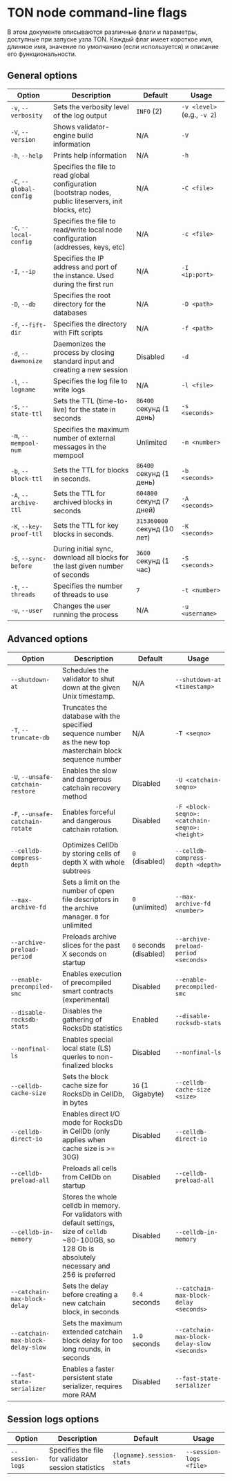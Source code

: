 
# TON node command-line flags

В этом документе описываются различные флаги и параметры, доступные при запуске узла TON. Каждый флаг имеет короткое имя, длинное имя, значение по умолчанию (если используется) и описание его функциональности.

## General options

| Option                  | Description                                                                                             | Default                                                 | Usage                       |
| ----------------------- | ------------------------------------------------------------------------------------------------------- | ------------------------------------------------------- | --------------------------- |
| `-v`, `--verbosity`     | Sets the verbosity level of the log output                                                              | `INFO` (2)                                              | `-v <level>` (e.g., `-v 2`) |
| `-V`, `--version`       | Shows validator-engine build information                                                                | N/A                                                     | `-V`                        |
| `-h`, `--help`          | Prints help information                                                                                 | N/A                                                     | `-h`                        |
| `-C`, `--global-config` | Specifies the file to read global configuration (bootstrap nodes, public liteservers, init blocks, etc) | N/A                                                     | `-C <file>`                 |
| `-c`, `--local-config`  | Specifies the file to read/write local node configuration (addresses, keys, etc)                        | N/A                                                     | `-c <file>`                 |
| `-I`, `--ip`            | Specifies the IP address and port of the instance. Used during the first run                            | N/A                                                     | `-I <ip:port>`              |
| `-D`, `--db`            | Specifies the root directory for the databases                                                          | N/A                                                     | `-D <path>`                 |
| `-f`, `--fift-dir`      | Specifies the directory with Fift scripts                                                               | N/A                                                     | `-f <path>`                 |
| `-d`, `--daemonize`     | Daemonizes the process by closing standard input and creating a new session                             | Disabled                                                | `-d`                        |
| `-l`, `--logname`       | Specifies the log file to write logs                                                                    | N/A                                                     | `-l <file>`                 |
| `-s`, `--state-ttl`     | Sets the TTL (time-to-live) for the state in seconds                                                    | `86400` секунд (1 день)                                 | `-s <seconds>`              |
| `-m`, `--mempool-num`   | Specifies the maximum number of external messages in the mempool                                        | Unlimited                                               | `-m <number>`               |
| `-b`, `--block-ttl`     | Sets the TTL for blocks in seconds.                                                                     | `86400` секунд (1 день)                                 | `-b <seconds>`              |
| `-A`, `--archive-ttl`   | Sets the TTL for archived blocks in seconds                                                             | `604800` секунд (7 дней)                                | `-A <seconds>`              |
| `-K`, `--key-proof-ttl` | Sets the TTL for key blocks in seconds.                                                                 | `315360000` секунд (10 лет)                             | `-K <seconds>`              |
| `-S`, `--sync-before`   | During initial sync, download all blocks for the last given number of seconds                           | `3600` секунд (1 час)                                   | `-S <seconds>`              |
| `-t`, `--threads`       | Specifies the number of threads to use                                                                  | `7`                                                     | `-t <number>`               |
| `-u`, `--user`          | Changes the user running the process                                                                    | N/A                                                     | `-u <username>`             |

## Advanced options

| Option                            | Description                                                                                                                                                 | Default                | Usage                                        |
| --------------------------------- | ----------------------------------------------------------------------------------------------------------------------------------------------------------- | ---------------------- | -------------------------------------------- |
| `--shutdown-at`                   | Schedules the validator to shut down at the given Unix timestamp.                                                                                           | N/A                    | `--shutdown-at <timestamp>`                  |
| `-T`, `--truncate-db`             | Truncates the database with the specified sequence number as the new top masterchain block sequence number                                                  | N/A                    | `-T <seqno>`                                 |
| `-U`, `--unsafe-catchain-restore` | Enables the slow and dangerous catchain recovery method                                                                                                     | Disabled               | `-U <catchain-seqno>`                        |
| `-F`, `--unsafe-catchain-rotate`  | Enables forceful and dangerous catchain rotation.                                                                                                           | Disabled               | `-F <block-seqno>:<catchain-seqno>:<height>` |
| `--celldb-compress-depth`         | Optimizes CellDb by storing cells of depth X with whole subtrees                                                                                            | `0` (disabled)         | `--celldb-compress-depth <depth>`            |
| `--max-archive-fd`                | Sets a limit on the number of open file descriptors in the archive manager. `0` for unlimited                                                               | `0` (unlimited)        | `--max-archive-fd <number>`                  |
| `--archive-preload-period`        | Preloads archive slices for the past X seconds on startup                                                                                                   | `0` seconds (disabled) | `--archive-preload-period <seconds>`         |
| `--enable-precompiled-smc`        | Enables execution of precompiled smart contracts (experimental)                                                                                             | Disabled               | `--enable-precompiled-smc`                   |
| `--disable-rocksdb-stats`         | Disables the gathering of RocksDb statistics                                                                                                                | Enabled                | `--disable-rocksdb-stats`                    |
| `--nonfinal-ls`                   | Enables special local state (LS) queries to non-finalized blocks                                                                                            | Disabled               | `--nonfinal-ls`                              |
| `--celldb-cache-size`             | Sets the block cache size for RocksDb in CellDb, in bytes                                                                                                   | `1G` (1 Gigabyte)      | `--celldb-cache-size <size>`                 |
| `--celldb-direct-io`              | Enables direct I/O mode for RocksDb in CellDb (only applies when cache size is >= 30G)                                                                      | Disabled               | `--celldb-direct-io`                         |
| `--celldb-preload-all`            | Preloads all cells from CellDb on startup                                                                                                                   | Disabled               | `--celldb-preload-all`                       |
| `--celldb-in-memory`              | Stores the whole celldb in memory. For validators with default settings, size of `celldb` ~80-100GB, so 128 Gb is absolutely necessary and 256 is preferred | Disabled               | `--celldb-in-memory`                         |
| `--catchain-max-block-delay`      | Sets the delay before creating a new catchain block, in seconds                                                                                             | `0.4` seconds          | `--catchain-max-block-delay <seconds>`       |
| `--catchain-max-block-delay-slow` | Sets the maximum extended catchain block delay for too long rounds, in seconds                                                                              | `1.0` seconds          | `--catchain-max-block-delay-slow <seconds>`  |
| `--fast-state-serializer`         | Enables a faster persistent state serializer, requires more RAM                                                                                             | Disabled               | `--fast-state-serializer`                    |

## Session logs options

| Option           | Description                                         | Default                   | Usage                   |
| ---------------- | --------------------------------------------------- | ------------------------- | ----------------------- |
| `--session-logs` | Specifies the file for validator session statistics | `{logname}.session-stats` | `--session-logs <file>` |

<Feedback />
